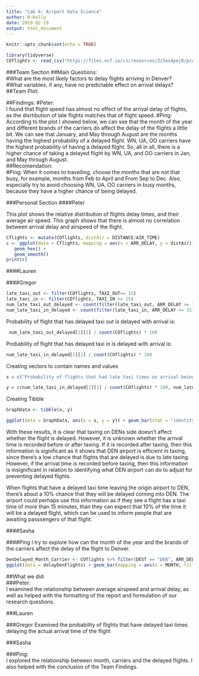 ```yaml
---
title: "Lab 6: Airport Data Science"
author: R-Kelly
date: 2019-02-19
output: html_document
---
```


```r
knitr::opts_chunk$set(echo = TRUE)
```

```r
library(tidyverse)
COflights <- read_csv("https://files.osf.io/v1/resources/3z5as4pej8/providers/osfstorage/5a8ca28f57103100104584db")
```

###Team Section 
##Main Questions:  
#What are the most likely factors to delay flights arriving in Denver?   
#What variables, if any, have no predictable effect on arrival delays?
##Team Plot:

##Findings:
#Peter:  
I found that flight speed has almost no effect of the arrival delay of flights, as the disrtibution of late flights matches that of flight speed. 
#Ping:
According to the plot I showed below, we can see that the month of the year and different brands of the carriers do affect the delay of the flights a little bit. We can see that January, and May through August are the months having the highest probability of a delayed flight. WN, UA, OO carriers have the highest probability of having a delayed flight. So, all in all, there is a higher chance of taking a delayed flight by WN, UA, and OO carriers in Jan, and May through August.  
##Recomendation:  
#Ping:
When it comes to travelling, choose the months that are not that busy, for example, months from Feb to April and From Sep to Dec. Also, especially try to avoid choosing WN, UA, OO carriers in busy months, because they have a higher chance of being delayed.


###Personal Section
####Peter

This plot shows the relative distribution of flights delay times, and their average air speed. This graph shows that there is almost no correlation between arrival delay and airspeed of the flight. 
```r
Cflights <- mutate(COflights, distAir = DISTANCE/AIR_TIME)
c <- ggplot(data = Cflights, mapping = aes(x = ARR_DELAY, y = distAir)) +
   geom_hex() +
   geom_smooth()
print(c)
```


####Lauren



####Gregor

```r
late_taxi_out <- filter(COflights, TAXI_OUT>= 15)
late_taxi_in <- filter(COflights, TAXI_IN >= 15)
num_late_taxi_out_delayed <- count(filter(late_taxi_out, ARR_DELAY >= 15))
num_late_taxi_in_delayed <- count(filter(late_taxi_in, ARR_DELAY >= 15))
```

Probability of flight that has delayed taxi out is delayed with arrival is:
```r
 num_late_taxi_out_delayed[1][1] / count(COflights) * 100
```

Probability of flight that has delayed taxi in is delayed with arrival is:
```r
num_late_taxi_in_delayed[1][1] / count(COflights) * 100
```

Creating vectors to contain names and values
```r
x = c("Probability of flights that had late taxi times on arrival being delayed", "Probability of flights that had late taxi times on departure being delayed")

y = c(num_late_taxi_in_delayed[1][1] / count(COflights) * 100, num_late_taxi_out_delayed[1][1] / count(COflights)*100)
```

Creating Tibble

```r
GraphData <- tibble(x, y)
```


```r
ggplot(data = GraphData, aes(x = x, y = y)) + geom_bar(stat = "identity") + coord_flip() + ylab("Percentage") + xlab("Type of taxi delay")
```



With these results, it is clear that taxing on DENs side doesn't affect whether the flight is delayed. However, it is unknown whether the arrival time is recorded before or after taxing. If it is recorded after taxing, then this information is significant as it shows that DEN airport is efficient in taxing, since there's a low chance that flights that are delayed is due to late taxing. However, if the arrival time is recorded before taxing, then this information is insignificant in relation to identifying what DEN airport can do to adjust for preventing delayed flights. 

When flights that have a delayed taxi time leaving the origin airport to DEN, there's about a 10% chance that they will be delayed coming into DEN. The airport could perhaps use this information as if they see a flight has a taxi time of more than 15 minutes, than they can expect that 10% of the time it will be a delayed flight, which can be used to inform people that are awaiting passsengers of that flight. 



####Sasha




####Ping
I try to explore how can the month of the year and the brands of the carriers affect the delay of the flight to Denver.
```r
DenDelayed_Month_Carrier <- COflights %>% filter(DEST == "DEN", ARR_DELAY >= 15) %>% select(YEAR, MONTH, CARRIER, ARR_DELAY)
ggplot(data = delayDenFlights) + geom_bar(mapping = aes(x = MONTH, fill = CARRIER)) + xlim(0,13)

```

##What we did:  
###Peter:  
I examined the relationship between average airspeed and arrival delay, as well as helped with the formatting of the report and formulation of our research questions. 

###Lauren

###Gregor
Examined the probability of flights that have delayed taxi times delaying the actual arrival time of the flight


###Sasha

###Ping:  
I explored the relationship between month, carriers and the delayed flights. I also helped with the conclusion of the Team Findings. 




